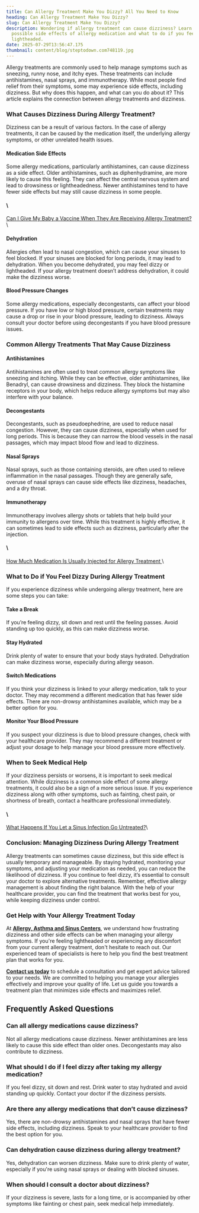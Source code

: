 ```yaml
---
title: Can Allergy Treatment Make You Dizzy? All You Need to Know
heading: Can Allergy Treatment Make You Dizzy?
slug: Can Allergy Treatment Make You Dizzy?
description: Wondering if allergy treatment can cause dizziness? Learn about the
  possible side effects of allergy medication and what to do if you feel
  lightheaded.
date: 2025-07-29T13:56:47.175
thumbnail: content/blog/steptodown.com748119.jpg
---
```

Allergy treatments are commonly used to help manage symptoms such as sneezing, runny nose, and itchy eyes. These treatments can include antihistamines, nasal sprays, and immunotherapy. While most people find relief from their symptoms, some may experience side effects, including dizziness. But why does this happen, and what can you do about it? This article explains the connection between allergy treatments and dizziness.

### What Causes Dizziness During Allergy Treatment?

Dizziness can be a result of various factors. In the case of allergy treatments, it can be caused by the medication itself, the underlying allergy symptoms, or other unrelated health issues.

#### Medication Side Effects

Some allergy medications, particularly antihistamines, can cause dizziness as a side effect. Older antihistamines, such as diphenhydramine, are more likely to cause this feeling. They can affect the central nervous system and lead to drowsiness or lightheadedness. Newer antihistamines tend to have fewer side effects but may still cause dizziness in some people.

#### \
[Can I Give My Baby a Vaccine When They Are Receiving Allergy Treatment?](https://www.aascmed.com/blog/baby-vaccine-allergy-treatment/)\


#### Dehydration

Allergies often lead to nasal congestion, which can cause your sinuses to feel blocked. If your sinuses are blocked for long periods, it may lead to dehydration. When you become dehydrated, you may feel dizzy or lightheaded. If your allergy treatment doesn’t address dehydration, it could make the dizziness worse.

#### Blood Pressure Changes

Some allergy medications, especially decongestants, can affect your blood pressure. If you have low or high blood pressure, certain treatments may cause a drop or rise in your blood pressure, leading to dizziness. Always consult your doctor before using decongestants if you have blood pressure issues.

### Common Allergy Treatments That May Cause Dizziness

#### Antihistamines

Antihistamines are often used to treat common allergy symptoms like sneezing and itching. While they can be effective, older antihistamines, like Benadryl, can cause drowsiness and dizziness. They block the histamine receptors in your body, which helps reduce allergy symptoms but may also interfere with your balance.

#### Decongestants

Decongestants, such as pseudoephedrine, are used to reduce nasal congestion. However, they can cause dizziness, especially when used for long periods. This is because they can narrow the blood vessels in the nasal passages, which may impact blood flow and lead to dizziness.

#### Nasal Sprays

Nasal sprays, such as those containing steroids, are often used to relieve inflammation in the nasal passages. Though they are generally safe, overuse of nasal sprays can cause side effects like dizziness, headaches, and a dry throat.

#### Immunotherapy

Immunotherapy involves allergy shots or tablets that help build your immunity to allergens over time. While this treatment is highly effective, it can sometimes lead to side effects such as dizziness, particularly after the injection.

#### \
[How Much Medication Is Usually Injected for Allergy Treatment ](https://www.aascmed.com/blog/how-much-allergy-medication-injected%20%20%20/)\


### What to Do if You Feel Dizzy During Allergy Treatment

If you experience dizziness while undergoing allergy treatment, here are some steps you can take:

#### Take a Break

If you’re feeling dizzy, sit down and rest until the feeling passes. Avoid standing up too quickly, as this can make dizziness worse.

#### Stay Hydrated

Drink plenty of water to ensure that your body stays hydrated. Dehydration can make dizziness worse, especially during allergy season.

#### Switch Medications

If you think your dizziness is linked to your allergy medication, talk to your doctor. They may recommend a different medication that has fewer side effects. There are non-drowsy antihistamines available, which may be a better option for you.

#### Monitor Your Blood Pressure

If you suspect your dizziness is due to blood pressure changes, check with your healthcare provider. They may recommend a different treatment or adjust your dosage to help manage your blood pressure more effectively.

### When to Seek Medical Help

If your dizziness persists or worsens, it is important to seek medical attention. While dizziness is a common side effect of some allergy treatments, it could also be a sign of a more serious issue. If you experience dizziness along with other symptoms, such as fainting, chest pain, or shortness of breath, contact a healthcare professional immediately.

#### \
[What Happens If You Let a Sinus Infection Go Untreated?](https://www.aascmed.com/blog/untreated-sinus-infection/)\


### Conclusion: Managing Dizziness During Allergy Treatment

Allergy treatments can sometimes cause dizziness, but this side effect is usually temporary and manageable. By staying hydrated, monitoring your symptoms, and adjusting your medication as needed, you can reduce the likelihood of dizziness. If you continue to feel dizzy, it’s essential to consult your doctor to explore alternative treatments. Remember, effective allergy management is about finding the right balance. With the help of your healthcare provider, you can find the treatment that works best for you, while keeping dizziness under control.

### Get Help with Your Allergy Treatment Today

At [**Allergy, Asthma and Sinus Centers**](https://www.aascmed.com/), we understand how frustrating dizziness and other side effects can be when managing your allergy symptoms. If you're feeling lightheaded or experiencing any discomfort from your current allergy treatment, don't hesitate to reach out. Our experienced team of specialists is here to help you find the best treatment plan that works for you.


[**Contact us today**](https://www.aascmed.com/contact/) to schedule a consultation and get expert advice tailored to your needs. We are committed to helping you manage your allergies effectively and improve your quality of life. Let us guide you towards a treatment plan that minimizes side effects and maximizes relief.

## Frequently Asked Questions

### Can all allergy medications cause dizziness?

Not all allergy medications cause dizziness. Newer antihistamines are less likely to cause this side effect than older ones. Decongestants may also contribute to dizziness.

### What should I do if I feel dizzy after taking my allergy medication?

If you feel dizzy, sit down and rest. Drink water to stay hydrated and avoid standing up quickly. Contact your doctor if the dizziness persists.

### Are there any allergy medications that don’t cause dizziness?

Yes, there are non-drowsy antihistamines and nasal sprays that have fewer side effects, including dizziness. Speak to your healthcare provider to find the best option for you.

### Can dehydration cause dizziness during allergy treatment?

Yes, dehydration can worsen dizziness. Make sure to drink plenty of water, especially if you're using nasal sprays or dealing with blocked sinuses.

### When should I consult a doctor about dizziness?

If your dizziness is severe, lasts for a long time, or is accompanied by other symptoms like fainting or chest pain, seek medical help immediately.
